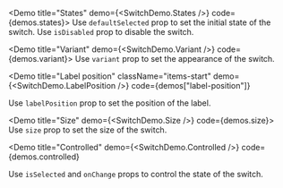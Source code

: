 
<Demo title="States" demo={<SwitchDemo.States />} code={demos.states}>
  Use `defaultSelected` prop to set the initial state of the switch. Use
  `isDisabled` prop to disable the switch.
</Demo>

<Demo title="Variant" demo={<SwitchDemo.Variant />} code={demos.variant}>
  Use `variant` prop to set the appearance of the switch.
</Demo>

<Demo
  title="Label position"
  className="items-start"
  demo={<SwitchDemo.LabelPosition />}
  code={demos["label-position"]}
>
  Use `labelPosition` prop to set the position of the label.
</Demo>

<Demo title="Size" demo={<SwitchDemo.Size />} code={demos.size}>
  Use `size` prop to set the size of the switch.
</Demo>

<Demo
  title="Controlled"
  demo={<SwitchDemo.Controlled />}
  code={demos.controlled}
>
  Use `isSelected` and `onChange` props to control the state of the switch.
</Demo>
